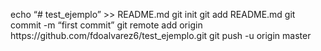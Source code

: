 echo "# test_ejemplo" >> README.md
git init
git add README.md
git commit -m "first commit"
git remote add origin https://github.com/fdoalvarez6/test_ejemplo.git
git push -u origin master